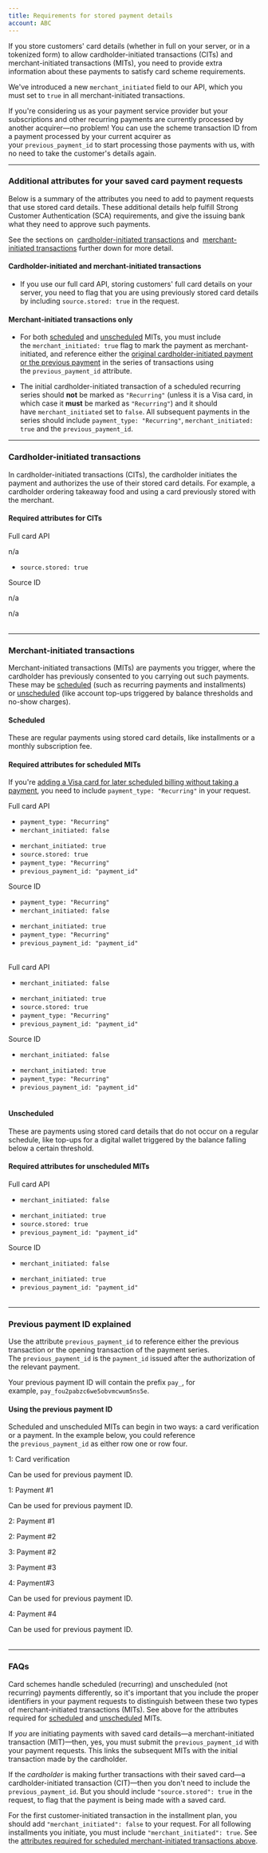 ```yaml
---
title: Requirements for stored payment details
account: ABC
---
```


If you store customers' card details (whether in full on your server, or in a tokenized form) to allow cardholder-initiated transactions (CITs) and merchant-initiated transactions (MITs), you need to provide extra information about these payments to satisfy card scheme requirements.

<TipBox variant="note">

We've introduced a new `merchant_initiated` field to our API, which you must set to `true` in all merchant-initiated transactions.

</TipBox>
<TipBox title="Easily transfer recurring payments to Checkout.com">

If you're considering us as your payment service provider but your subscriptions and other recurring payments are currently processed by another acquirer—no problem! You can use the scheme transaction ID from a payment processed by your current acquirer as your `previous_payment_id` to start processing those payments with us, with no need to take the customer's details again.

</TipBox>

---

### Additional attributes for your saved card payment requests

Below is a summary of the attributes you need to add to payment requests that use stored card details. These additional details help fulfill Strong Customer Authentication (SCA) requirements, and give the issuing bank what they need to approve such payments.

See the sections on  [cardholder-initiated transactions](#Cardholder-initiated_transactions) and  [merchant-initiated transactions](#Merchant-initiated_transactions) further down for more detail.

#### Cardholder-initiated and merchant-initiated transactions

- If you use our full card API, storing customers' full card details on your server, you need to flag that you are using previously stored card details by including `source.stored: true` in the request.

#### Merchant-initiated transactions only

- For both [scheduled](#Scheduled) and [unscheduled](#Unscheduled) MITs, you must include the `merchant_initiated: true` flag to mark the payment as merchant-initiated, and reference either the [original cardholder-initiated payment or the previous payment](#Previous_payment_ID_explained) in the series of transactions using the `previous_payment_id` attribute.

- The initial cardholder-initiated transaction of a scheduled recurring series should **not** be marked as `"Recurring"` (unless it is a Visa card, in which case it **must** be marked as `"Recurring"`) and it should have `merchant_initiated` set to `false`. All subsequent payments in the series should include `payment_type: "Recurring"`, `merchant_initiated: true` and the `previous_payment_id`.

---

### Cardholder-initiated transactions

In cardholder-initiated transactions (CITs), the cardholder initiates the payment and authorizes the use of their stored card details. For example, a cardholder ordering takeaway food and using a card previously stored with the merchant.

#### Required attributes for CITs

<Table>
<TableHead headers={['Payment source', 'First payment attributes', 'Second payment attributes']} />
<TableBody>
<TableRow>
<TableCell>

Full card API

</TableCell>
<TableCell>

n/a

</TableCell>
<TableCell>

- `source.stored: true`

</TableCell>
</TableRow>
<TableRow>
<TableCell>

Source ID

</TableCell>
<TableCell>

n/a

</TableCell>
<TableCell>

n/a

</TableCell>
</TableRow>
</TableBody>
</Table>

---

### Merchant-initiated transactions

Merchant-initiated transactions (MITs) are payments you trigger, where the cardholder has previously consented to you carrying out such payments. These may be [scheduled](#Scheduled) (such as recurring payments and installments) or [unscheduled](#Unscheduled) (like account top-ups triggered by balance thresholds and no-show charges).

#### Scheduled

These are regular payments using stored card details, like installments or a monthly subscription fee.

#### Required attributes for scheduled MITs

<TipBox variant="info" title="Add a card for scheduled MITs">

If you're [adding a Visa card for later scheduled billing without taking a payment](/risk-management/card-verification), you need to include `payment_type: "Recurring"` in your request.

</TipBox>

<tabs>
<tab title="Visa">
<Table>
<TableHead headers={['Payment source', 'First cardholder-initiated payment attributes', 'Second payment attributes']} />
<TableBody>
<TableRow>
<TableCell>

Full card API

</TableCell>
<TableCell>

- `payment_type: "Recurring"`
- `merchant_initiated: false`

</TableCell>
<TableCell>

- `merchant_initiated: true`
- `source.stored: true`
- `payment_type: "Recurring"`
- `previous_payment_id: "payment_id"`

</TableCell>
</TableRow>
<TableRow>
<TableCell>

Source ID

</TableCell>
<TableCell>

- `payment_type: "Recurring"`
- `merchant_initiated: false`

</TableCell>
<TableCell>

- `merchant_initiated: true`
- `payment_type: "Recurring"`
- `previous_payment_id: "payment_id"`

</TableCell>
</TableRow>
</TableBody>
</Table>
</tab>
<tab title="Other card schemes">
<Table>
<TableHead headers={['Payment source', 'First cardholder-initiated payment attributes', 'Second payment attributes']} />
<TableBody>
<TableRow>
<TableCell>

Full card API

</TableCell>
<TableCell>

- `merchant_initiated: false`

</TableCell>
<TableCell>

- `merchant_initiated: true`
- `source.stored: true`
- `payment_type: "Recurring"`
- `previous_payment_id: "payment_id"`

</TableCell>
</TableRow>
<TableRow>
<TableCell>

Source ID

</TableCell>
<TableCell>

- `merchant_initiated: false`

</TableCell>
<TableCell>

- `merchant_initiated: true`
- `payment_type: "Recurring"`
- `previous_payment_id: "payment_id"`

</TableCell>
</TableRow>
</TableBody>
</Table>
</tab>
</tabs>

#### Unscheduled

These are payments using stored card details that do not occur on a regular schedule, like top-ups for a digital wallet triggered by the balance falling below a certain threshold.

#### Required attributes for unscheduled MITs

<Table>
<TableHead headers={['Payment source', 'First payment attributes', 'Second payment attributes']} />
<TableBody>
<TableRow>
<TableCell>

Full card API

</TableCell>
<TableCell>

- `merchant_initiated: false`

</TableCell>
<TableCell>

- `merchant_initiated: true`
- `source.stored: true`
- `previous_payment_id: "payment_id"`

</TableCell>
</TableRow>
<TableRow>
<TableCell>

Source ID

</TableCell>
<TableCell>

- `merchant_initiated: false`

</TableCell>
<TableCell>

- `merchant_initiated: true`
- `previous_payment_id: "payment_id"`

</TableCell>
</TableRow>
</TableBody>
</Table>

---

### Previous payment ID explained


Use the attribute `previous_payment_id` to reference either the previous transaction or the opening transaction of the payment series. The `previous_payment_id` is the `payment_id` issued after the authorization of the relevant payment.

Your previous payment ID will contain the prefix `pay_`, for example, `pay_fou2pabzc6we5obvmcwum5ns5e`.

#### Using the previous payment ID

Scheduled and unscheduled MITs can begin in two ways: a card verification or a payment. In the example below, you could reference the `previous_payment_id` as either row one or row four.

<Table>
<TableHead headers={['Series with card verification', 'Standard payment series']} />
<TableBody>
<TableRow>
<TableCell>

1: Card verification

<InfoBox>

Can be used for previous payment ID.

</InfoBox>
</TableCell>
<TableCell>

1: Payment #1

<InfoBox>

Can be used for previous payment ID.

</InfoBox>
</TableCell>
</TableRow>
<TableRow>
<TableCell>

2: Payment #1

</TableCell>
<TableCell>

2: Payment #2

</TableCell>
</TableRow>
<TableRow>
<TableCell>

3: Payment #2

</TableCell>
<TableCell>

3: Payment #3

</TableCell>
</TableRow>
<TableRow>
<TableCell>

4: Payment#3

<InfoBox>

Can be used for previous payment ID.

</InfoBox>
</TableCell>
<TableCell>

4: Payment #4

<InfoBox>

Can be used for previous payment ID.

</InfoBox>
</TableCell>
</TableRow>
</TableBody>
</Table>

---

### FAQs

<Accordion title="What do I do if a subscription flow involves both scheduled and unscheduled payments?">

Card schemes handle scheduled (recurring) and unscheduled (not recurring) payments differently, so it's important that you include the proper identifiers in your payment requests to distinguish between these two types of merchant-initiated transactions (MITs). See above for the attributes required for [scheduled](#Scheduled) and [unscheduled](#Unscheduled) MITs.

</Accordion>
<Accordion title="If I save card details after a payment, should I include the previous_payment_id in following payments made with that saved card?">

If _you_ are initiating payments with saved card details—a merchant-initiated transaction (MIT)—then, yes, you must submit the `previous_payment_id` with your payment requests. This links the subsequent MITs with the initial transaction made by the cardholder.

If the _cardholder_ is making further transactions with their saved card—a cardholder-initiated transaction (CIT)—then you don't need to include the `previous_payment_id`. But you should include `"source.stored": true` in the request, to flag that the payment is being made with a saved card.

</Accordion>
<Accordion title="Do I need to add the merchant_initiated field for installments?">

For the first customer-initiated transaction in the installment plan, you should add `"merchant_initiated": false` to your request. For all following installments you initiate, you must include `"merchant_initiated": true`. See the [attributes required for scheduled merchant-initiated transactions above](#Scheduled).

</Accordion>



